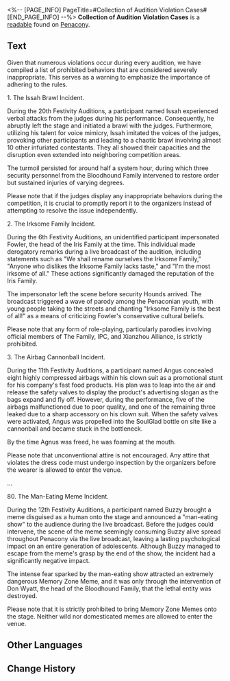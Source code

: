 <%-- [PAGE_INFO]
PageTitle=#Collection of Audition Violation Cases#
[END_PAGE_INFO] --%>
{{Readable Infobox
|id           = 355
|partIds      = 190645
|title        = 
|image        = Item Penacony Readable 4.png
|world        = Penacony
|parts        = 1
|author       = <!--to be added-->
|description  = A list of recorded violations during previous Festivity Auditions. The hope is that contestants will heed this as a warning.
|part1        = Collection of Audition Violation Cases
|source1      = {{cx|Source missing}}
|characters   = 
|factions     = 
}}
'''Collection of Audition Violation Cases''' is a [[readable]] found on [[Penacony]].
<!--
==Location==
{{Map Embed|<map name>|<marker id>}}
-->
==Text==
Given that numerous violations occur during every audition, we have compiled a list of prohibited behaviors that are considered severely inappropriate. This serves as a warning to emphasize the importance of adhering to the rules.

1. The Issah Brawl Incident.

During the 20th Festivity Auditions, a participant named Issah experienced verbal attacks from the judges during his performance. Consequently, he abruptly left the stage and initiated a brawl with the judges. Furthermore, utilizing his talent for voice mimicry, Issah imitated the voices of the judges, provoking other participants and leading to a chaotic brawl involving almost 10 other infuriated contestants. They all showed their capacities and the disruption even extended into neighboring competition areas.

The turmoil persisted for around half a system hour, during which three security personnel from the Bloodhound Family intervened to restore order but sustained injuries of varying degrees.

Please note that if the judges display any inappropriate behaviors during the competition, it is crucial to promptly report it to the organizers instead of attempting to resolve the issue independently.

2. The Irksome Family Incident.

During the 6th Festivity Auditions, an unidentified participant impersonated Fowler, the head of the Iris Family at the time. This individual made derogatory remarks during a live broadcast of the audition, including statements such as "We shall rename ourselves the Irksome Family," "Anyone who dislikes the Irksome Family lacks taste," and "I'm the most irksome of all." These actions significantly damaged the reputation of the Iris Family.

The impersonator left the scene before security Hounds arrived. The broadcast triggered a wave of parody among the Penaconian youth, with young people taking to the streets and chanting "Irksome Family is the best of all!" as a means of criticizing Fowler's conservative cultural beliefs.

Please note that any form of role-playing, particularly parodies involving official members of The Family, IPC, and Xianzhou Alliance, is strictly prohibited.

3. The Airbag Cannonball Incident.

During the 11th Festivity Auditions, a participant named Angus concealed eight highly compressed airbags within his clown suit as a promotional stunt for his company's fast food products. His plan was to leap into the air and release the safety valves to display the product's advertising slogan as the bags expand and fly off. However, during the performance, five of the airbags malfunctioned due to poor quality, and one of the remaining three leaked due to a sharp accessory on his clown suit. When the safety valves were activated, Angus was propelled into the SoulGlad bottle on site like a cannonball and became stuck in the bottleneck.

By the time Agnus was freed, he was foaming at the mouth.

Please note that unconventional attire is not encouraged. Any attire that violates the dress code must undergo inspection by the organizers before the wearer is allowed to enter the venue.

...

80. The Man-Eating Meme Incident.

During the 12th Festivity Auditions, a participant named Buzzy brought a meme disguised as a human onto the stage and announced a "man-eating show" to the audience during the live broadcast. Before the judges could intervene, the scene of the meme seemingly consuming Buzzy alive spread throughout Penacony via the live broadcast, leaving a lasting psychological impact on an entire generation of adolescents. Although Buzzy managed to escape from the meme's grasp by the end of the show, the incident had a significantly negative impact.

The intense fear sparked by the man-eating show attracted an extremely dangerous Memory Zone Meme, and it was only through the intervention of Don Wyatt, the head of the Bloodhound Family, that the lethal entity was destroyed.

Please note that it is strictly prohibited to bring Memory Zone Memes onto the stage. Neither wild nor domesticated memes are allowed to enter the venue.

<!--
==Trivia==
* 
-->
==Other Languages==
{{Other Languages
|en   = Collection of Audition Violation Cases
|zhs  = 海选违禁案例合集
|zht  = 海選違規案例合輯
|ja   = オーディションにおける違反事例集
|ko   = 오디션 규정 위반 사례집
|es   = Recopilación de casos de infracción de las audiciones
|fr   = Recueil d'infractions des auditions
|ru   = Случаи нарушений на отборочных состязаниях
|th   = รวมเคสฝ่าฝืนกฎในการออดิชัน
|vi   = Tổng Hợp Các Trường Hợp Vi Phạm Trong Buổi Tuyển Chọn
|de   = Sammlung an Vorauswahl-Verstoßfällen
|id   = Kumpulan Kasus Pelanggaran Audisi
|pt   = Coleção de Casos de Violação de Audições
}}

==Change History==
{{Change History|2.2}}